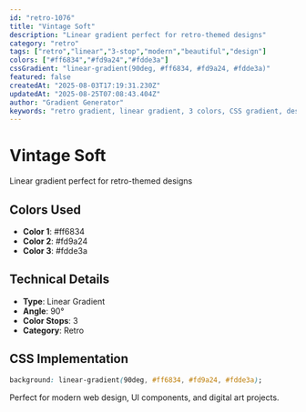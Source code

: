 ```yaml
---
id: "retro-1076"
title: "Vintage Soft"
description: "Linear gradient perfect for retro-themed designs"
category: "retro"
tags: ["retro","linear","3-stop","modern","beautiful","design"]
colors: ["#ff6834","#fd9a24","#fdde3a"]
cssGradient: "linear-gradient(90deg, #ff6834, #fd9a24, #fdde3a)"
featured: false
createdAt: "2025-08-03T17:19:31.230Z"
updatedAt: "2025-08-25T07:08:43.404Z"
author: "Gradient Generator"
keywords: "retro gradient, linear gradient, 3 colors, CSS gradient, design, #ff6834, #fd9a24, #fdde3a"
---
```


# Vintage Soft

Linear gradient perfect for retro-themed designs

## Colors Used
- **Color 1**: #ff6834
- **Color 2**: #fd9a24
- **Color 3**: #fdde3a

## Technical Details
- **Type**: Linear Gradient
- **Angle**: 90°
- **Color Stops**: 3
- **Category**: Retro

## CSS Implementation
```css
background: linear-gradient(90deg, #ff6834, #fd9a24, #fdde3a);
```

Perfect for modern web design, UI components, and digital art projects.
